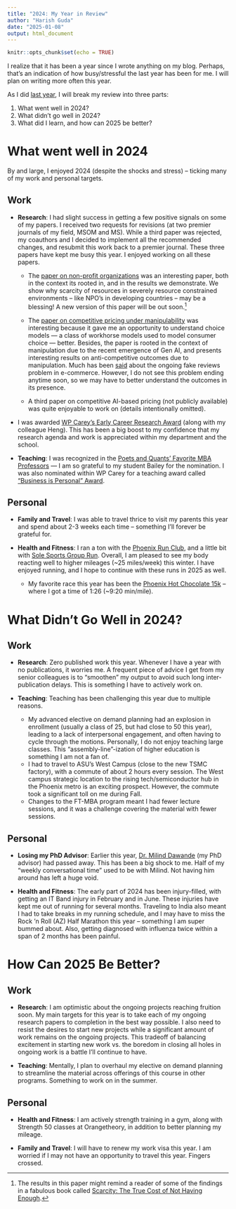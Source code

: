 ```yaml
---
title: "2024: My Year in Review"
author: "Harish Guda"
date: "2025-01-08"
output: html_document
---
```


```r
knitr::opts_chunk$set(echo = TRUE)
```

I realize that it has been a year since I wrote anything on my blog. Perhaps, that's an indication of how busy/stressful the last year has been for me. I will plan on writing more often this year. 

As I did [last year](https://harishguda.me/post/2024/01/12/2023-the-year-in-review/), I will break my review into three parts: 

1. What went well in 2024? 
2. What didn't go well in 2024? 
3. What did I learn, and how can 2025 be better? 

# What went well in 2024

By and large, I enjoyed 2024 (despite the shocks and stress) -- ticking many of my work and personal targets.  

## Work 

- **Research**: I had slight success in getting a few positive signals on some of my papers. I received two requests for revisions (at two premier journals of my field, MSOM and MS). While a third paper was rejected, my coauthors and I decided to implement all the recommended changes, and resubmit this work back to a premier journal. These three papers have kept me busy this year. I enjoyed working on all these papers. 
    - The [paper on non-profit organizations](https://harishguda.me/files/manuscripts/two-stage-effort.pdf) was an interesting paper, both in the context its rooted in, and in the results we demonstrate. We show why scarcity of resources in severely resource constrained environments -- like NPO's in developing countries -- may be a blessing! A new version of this paper will be out soon.[^1] 
    
    - The [paper on competitive pricing under manipulability](https://harishguda.me/files/manuscripts/competitive-pricing-manipulation.pdf) was interesting because it gave me an opportunity to understand choice models --- a class of workhorse models used to model consumer choice --- better. Besides, the paper is rooted in the context of manipulation due to the recent emergence of Gen AI, and presents interesting results on anti-competitive outcomes due to manipulation. Much has been [said](https://www.wsj.com/us-news/youre-probably-falling-for-fake-product-reviews-b4d07f23) about the ongoing fake reviews problem in e-commerce. However, I do not see this problem ending anytime soon, so we may have to better understand the outcomes in its presence. 
    
    - A third paper on competitive AI-based pricing (not publicly available) was quite enjoyable to work on (details intentionally omitted).
    
- I was awarded [WP Carey's Early Career Research Award](https://wpcarey.asu.edu/faculty-research/awards#research) (along with my colleague Heng). This has been a big boost to my confidence that my research agenda and work is appreciated within my department and the school. 

- **Teaching**: I was recognized in the [Poets and Quants' Favorite MBA Professors](https://poetsandquants.com/2024/09/28/favorite-mba-professors/) --- I am so grateful to my student Bailey for the nomination. I was also nominated within WP Carey for a teaching award called ["Business is Personal" Award](https://wpcarey.asu.edu/sites/default/files/2024-05/2023-2024%20Dean%27s%20List%20for%20Teaching%20Impact_0.pdf). 

## Personal

- **Family and Travel**: I was able to travel thrice to visit my parents this year and spend about 2-3 weeks each time -- something I'll forever be grateful for. 

- **Health and Fitness**: I ran a ton with the [Phoenix Run Club](https://phxrunclub.com/), and a little bit with [Sole Sports Group Run](https://www.solesportsrunning.com/content/group-runs). Overall, I am pleased to see my body reacting well to higher mileages (~25 miles/week) this winter. I have enjoyed running, and I hope to continue with these runs in 2025 as well. 
    - My favorite race this year has been the [Phoenix Hot Chocolate 15k](https://hotchocolate15k.com/city/phoenix/) -- where I got a time of 1:26 (~9:20 min/mile). 
  
<center>

<div class="strava-embed-placeholder" data-embed-type="activity" data-embed-id="13123083844" data-style="standard" data-from-embed="false"></div><script src="https://strava-embeds.com/embed.js"></script>

</center>

# What Didn't Go Well in 2024?

## Work

- **Research**: Zero published work this year. Whenever I have a year with no publications, it worries me. A frequent piece of advice I get from my senior colleagues is to "smoothen" my output to avoid such long inter-publication delays. This is something I have to actively work on. 

- **Teaching**: Teaching has been challenging this year due to multiple reasons. 
    - My advanced elective on demand planning had an explosion in enrollment (usually a class of 25, but had close to 50 this year), leading to a lack of interpersonal engagement, and often having to cycle through the motions. Personally, I do not enjoy teaching large classes. This "assembly-line"-ization of higher education is something I am not a fan of. 
    - I had to travel to ASU's West Campus (close to the new TSMC factory), with a commute of about 2 hours every session. The West campus strategic location to the rising tech/semiconductor hub in the Phoenix metro is an exciting prospect. However, the commute took a significant toll on me during Fall. 
    - Changes to the FT-MBA program meant I had fewer lecture sessions, and it was a challenge covering the material with fewer sessions. 
    
    
## Personal

- **Losing my PhD Advisor**: Earlier this year, [Dr. Milind Dawande](https://chairs.utdallas.edu/biographies/dr-milind-dawande/) (my PhD advisor) had passed away. This has been a big shock to me. Half of my "weekly conversational time" used to be with Milind. Not having him around has left a huge void. 

- **Health and Fitness**: The early part of 2024 has been injury-filled, with getting an IT Band injury in February and in June. These injuries have kept me out of running for several months. Traveling to India also meant I had to take breaks in my running schedule, and I may have to miss the Rock 'n Roll (AZ) Half Marathon this year -- something I am super bummed about. Also, getting diagnosed with influenza twice within a span of 2 months has been painful. 

# How Can 2025 Be Better?

## Work

- **Research**: I am optimistic about the ongoing projects reaching fruition soon. My main targets for this year is to take each of my ongoing research papers to completion in the best way possible. I also need to resist the desires to start new projects while a significant amount of work remains on the ongoing projects. This tradeoff of balancing excitement in starting new work vs. the boredom in closing all holes in ongoing work is a battle I'll continue to have. 

- **Teaching**: Mentally, I plan to overhaul my elective on demand planning to streamline the material across offerings of this course in other programs. Something to work on in the summer. 

## Personal
- **Health and Fitness**: I am actively strength training in a gym, along with Strength 50 classes at Orangetheory, in addition to better planning my mileage. 

- **Family and Travel**: I will have to renew my work visa this year. I am worried if I may not have an opportunity to travel this year. Fingers crossed. 


[^1]: The results in this paper might remind a reader of some of the findings in a fabulous book called [Scarcity: The True Cost of Not Having Enough](https://www.goodreads.com/book/show/25386484-scarcity). 